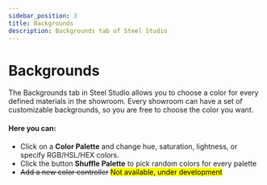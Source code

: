```yaml
---
sidebar_position: 3
title: Backgrounds
description: Backgrounds tab of Steel Studio
---
```


# Backgrounds

The Backgrounds tab in Steel Studio allows you to choose a color for every defined materials in the showroom. 
Every showroom can have a set of customizable backgrounds, so you are free to choose the color you want.

#### Here you can:

- Click on a **Color Palette** and change hue, saturation, lightness, or specify RGB/HSL/HEX colors.
- Click the button **Shuffle Palette** to pick random colors for every palette
- ~~Add a new color controller~~ <mark>Not available, under development</mark>

<VideoPlayer url={videoThemeSelection} />
